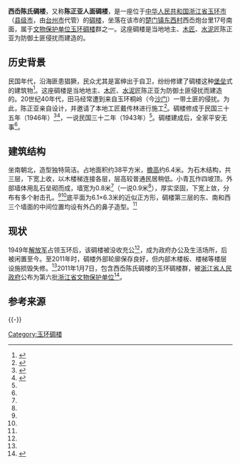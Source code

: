 {{coord|28.24320|121.31743|display=title}}
'''西岙陈氏碉楼'''，又称'''陈正亚人面碉楼'''，是一座位于[[中华人民共和国|中华人民共和国]][[浙江省|浙江省]][[玉环市|玉环市]]（[[县级市|县级市]]，由[[台州市|台州市]]代管）的[[碉楼|碉楼]]，坐落在该市的[[楚门镇|楚门镇]][[东西村|东西村]]西岙炮台里17号南面，属于[[文物保护单位|文物保护单位]][[玉环碉楼|玉环碉楼]]群之一。这座碉楼是当地地主、[[木匠|木匠]]、[[水泥|水泥]]匠陈正亚为防御土匪侵扰而建造的。

== 历史背景 ==
{{参见|玉环碉楼#历史背景}}民国年代，沿海匪患猖獗，民众尤其是富绅出于自卫，纷纷修建了碉楼这种[[防御工事|堡垒]]式的建筑物<ref name=":2">{{Cite news|url=http://paper.taizhou.com.cn/tzwb/html/2011-07/10/content_352741.htm|title=玉环碉楼：海岛的战斗堡垒（下）|author=陈剑|date=2011-07-10|work=[[台州晚报|台州晚报]]|publisher=|accessdate=2020-07-15|language=|format=}}</ref>。这座碉楼是当地地主、[[木匠|木匠]]、[[水泥|水泥]]匠陈正亚为防御土匪侵扰而建造的。20世纪40年代，田马经常遭到来自玉环桐岭（今[[沙门镇|沙门]]）一带土匪的侵扰。为此，陈正亚亲自设计，并邀请了本地工匠戴传林进行施工<ref name=":5">{{Cite journal|title=玉环人面碉楼的现状和构成|author=杨青|url=http://d.wanfangdata.com.cn/periodical/zgwwkxyj201101015|journal=中国文物科学研究|issue=1|doi=10.3969/j.issn.1674-9677.2011.01.015|others=|year=2011|volume=|page=67-71|pmid=}}</ref>。碉楼修成于民国三十五年（1946年）<ref name=":43">{{Cite news|url=http://paper.taizhou.com.cn/tzwb/html/2011-07/10/content_352839.htm|title=玉环碉楼：海岛的战斗堡垒（中）|author=陈剑|date=2011-07-10|work=台州晚报|publisher=|accessdate=2020-07-15|language=|format=}}</ref><ref name=":63">{{Cite book|title=第一编 古迹遗址 第一章 历史古迹 第十四节 碉楼 碉堡|last=玉环县地方志办公室|first=|publisher=方志出版社|year=2015-06|isbn=978-7-5144-1632-9|location=北京|pages=054-059|work=玉环胜迹图志}}</ref>，一说民国三十二年（1943年）<ref name=":5" />。碉楼建成后，全家平安无事<ref name=":5" />。

== 建筑结构 ==
坐南朝北，造型独特简洁。占地面积约38平方米，[[檐高|檐高]]约6.4米。为石木结构，共三层，下宽上收，以木楼梯连接各层，层高较普通民居稍低。小青瓦作四坡顶。外部墙体用乱石垒砌而成，墙宽为0.8米<ref name=":43" />（一说0.9米<ref name=":5" />），厚实坚固，下宽上敛，分布有多个射击孔。<ref name=":43" /><ref name=":63" />底平面为6.1×6.3米的近似正方形，碉楼第三层的东、南和西三个墙面的中间位置均设有外凸的鼻子造型。<ref name=":5" /> 

== 现状 ==
1949年[[中国人民解放军|解放军]]占领玉环后，该碉楼被没收充公<ref name=":5" />，成为政府办公及生活场所，后被闲置至今。至2011年时，碉楼外部轮廓保存良好，但内部木楼板、楼梯等楼层设施损毁失修。<ref name=":43" />2011年1月7日，包含西岙陈氏碉楼的玉环碉楼群，被[[浙江省人民政府|浙江省人民政府]]公布为第六批[[浙江省文物保护单位|浙江省文物保护单位]]<ref name="浙江省人民政府">{{cite web|title=浙江省人民政府关于公布第六批省级文物保护单位和与现有省级文物保护单位合并项目及更名省级文物保护单位的通知|url=http://www.zj.gov.cn/art/2013/1/4/art_12880_71859.html|accessdate=2011-02-14|author=|date=2011-01-28|publisher=浙江省人民政府|language=|dead-url=yes|archive-url=https://web.archive.org/web/20170202061821/http://www.zj.gov.cn/art/2013/1/4/art_12880_71859.html|archive-date=2017-02-02}}</ref>。

== 参考来源 ==
<references group=""></references>

{{-}}
{{玉环碉楼}}

[[Category:玉环碉楼|Category:玉环碉楼]]